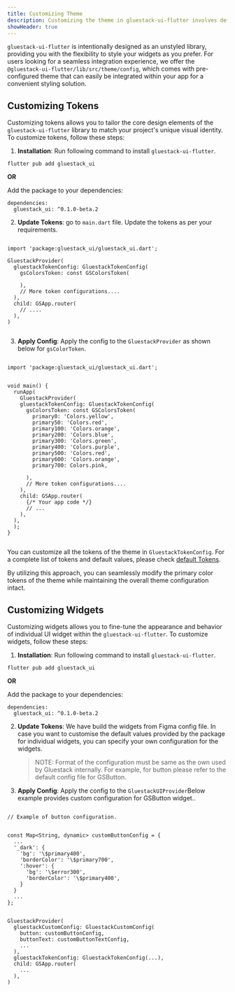```yaml
---
title: Customizing Theme
description: Customizing the theme in gluestack-ui-flutter involves defining a theme configuration and applying it using GluestackProvider, enabling you to style your application's visual elements according to your design preferences.
showHeader: true
---
```



<Meta title="Theme Configuration/Theme/Customizing Theme" />

`gluestack-ui-flutter` is intentionally designed as an unstyled library, providing you with the flexibility to style your widgets as you prefer. For users looking for a seamless integration experience, we offer the `@gluestack-ui-flutter/lib/src/theme/config`, which comes with pre-configured theme that can easily be integrated within your app for a convenient styling solution.

## Customizing Tokens

Customizing tokens allows you to tailor the core design elements of the `gluestack-ui-flutter` library to match your project's unique visual identity. To customize tokens, follow these steps:

1. **Installation**: Run following command to install `gluestack-ui-flutter`.

```
flutter pub add gluestack_ui
```

**OR**

Add the package to your dependencies:

```
dependencies:
  gluestack_ui: ^0.1.0-beta.2

```

2. **Update Tokens**: go to `main.dart` file. Update the tokens as per your requirements.

```

import 'package:gluestack_ui/gluestack_ui.dart';

GluestackProvider(
  gluestackTokenConfig: GluestackTokenConfig(
    gsColorsToken: const GSColorsToken(

    ),
    // More token configurations....
  ),
  child: GSApp.router(
    // ....
  ),
)


```

3. **Apply Config**: Apply the config to the `GluestackProvider` as shown below for `gsColorToken`.

```

import 'package:gluestack_ui/gluestack_ui.dart';


void main() {
  runApp(
    GluestackProvider(
    gluestackTokenConfig: GluestackTokenConfig(
      gsColorsToken: const GSColorsToken(
        primary0: 'Colors.yellow',
        primary50: 'Colors.red',
        primary100: 'Colors.orange',
        primary200: 'Colors.blue',
        primary300: 'Colors.green',
        primary400: 'Colors.purple',
        primary500: 'Colors.red',
        primary600: 'Colors.orange',
        primary700: Colors.pink,

      ),
      // More token configurations....
    ),
    child: GSApp.router(
      {/* Your app code */}
      // ...
    ),
  ),
  );
}


```

You can customize all the tokens of the theme in `GluestackTokenConfig`. For a complete list of tokens and default values, please check [default Tokens](https://github.com/gluestack/gluestack-ui-flutter/tree/main/lib/src/token).

By utilizing this approach, you can seamlessly modify the primary color tokens of the theme while maintaining the overall theme configuration intact.

## Customizing Widgets

Customizing widgets allows you to fine-tune the appearance and behavior of individual UI widget within the `gluestack-ui-flutter`. To customize widgets, follow these steps:

1. **Installation**: Run following command to install `gluestack-ui-flutter`.

```
flutter pub add gluestack_ui
```

**OR**

Add the package to your dependencies:

```
dependencies:
  gluestack_ui: ^0.1.0-beta.2

```

2. **Update Tokens**: We have build the widgets from Figma config file. In case you want to customise the default values provided by the package for individual widgets, you can specify your own configuration for the widgets.

   > NOTE: Format of the configuration must be same as the own used by Gluestack internally. For example, for button please refer to the default config file for GSButton.

3. **Apply Config**: Apply the config to the `GluestackUIProvider`Below example provides custom configuration for GSButton widget..

```

// Example of button configuration.


const Map<String, dynamic> customButtonConfig = {
  ...
  '_dark': {
    'bg': '\$primary400',
    'borderColor': '\$primary700',
    ':hover': {
      'bg': '\$error300',
      'borderColor': '\$primary400',
    }
  }
  ...
};


GluestackProvider(
  gluestackCustomConfig: GluestackCustomConfig(
    button: customButtonConfig,
    buttonText: customButtonTextConfig,
    ...
  ),
  gluestackTokenConfig: GluestackTokenConfig(...),
  child: GSApp.router(
    ...
  ),
)


```

